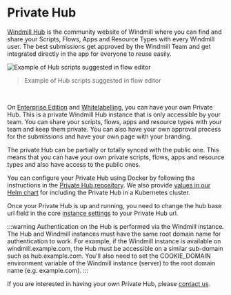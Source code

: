 # Private Hub

[Windmill Hub](https://hub.windmill.dev/) is the community website of Windmill where you can find and share your Scripts, Flows, Apps and Resource Types with every Windmill user. The best submissions get approved by the Windmill Team and get integrated directly in the app for everyone to reuse easily.

![Example of Hub scripts suggested in flow editor](./hub_suggested.png "Example of Hub scripts suggested in flow editor")

> Example of Hub scripts suggested in flow editor

<br/>

On [Enterprise Edition](/pricing) and [Whitelabelling](/pricing), you can have your own Private Hub. This is a private Windmill Hub instance that is only accessible by your team. You can share your scripts, flows, apps and resource types with your team and keep them private. You can also have your own approval process for the submissions and have your own page with your branding.

The private Hub can be partially or totally synced with the public one. This means that you can have your own private scripts, flows, apps and resource types and also have access to the public ones.

You can configure your Private Hub using Docker by following the instructions in the [Private Hub repository](https://github.com/windmill-labs/windmillhub-ee-public).
We also provide [values in our Helm chart](https://github.com/windmill-labs/windmill-helm-charts/blob/main/charts/windmill/values.yaml) for including the Private Hub in a Kubernetes cluster.

Once your Private Hub is up and running, you need to change the hub base url field in the core [instance settings](../../advanced/18_instance_settings/index.mdx#private-hub-base-url) to your Private Hub url.

:::warning
Authentication on the Hub is performed via the Windmill instance.
The Hub and Windmill instances must have the same root domain name for authentication to work.
For example, if the Windmill instance is available on windmill.example.com, the Hub must be accessible on a similar sub-domain such as hub.example.com.
You'll also need to set the COOKIE_DOMAIN environment variable of the Windmill instance (server) to the root domain name (e.g. example.com).
:::

If you are interested in having your own Private Hub, please [contact us](mailto:contact@windmill.dev).